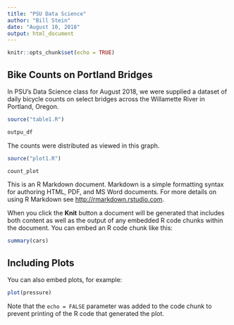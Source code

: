 ```yaml
---
title: "PSU Data Science"
author: "Bill Stein"
date: "August 10, 2018"
output: html_document
---
```


```r
knitr::opts_chunk$set(echo = TRUE)
```

## Bike Counts on Portland Bridges

In PSU's Data Science class for August 2018, we were supplied a dataset of daily bicycle counts on select bridges across the Willamette River in Portland, Oregon. 

```r
source("table1.R")

outpu_df
```

The counts were distributed as viewed in this graph.

```r
source("plot1.R")

count_plot
```

This is an R Markdown document. Markdown is a simple formatting syntax for authoring HTML, PDF, and MS Word documents. For more details on using R Markdown see <http://rmarkdown.rstudio.com>.

When you click the **Knit** button a document will be generated that includes both content as well as the output of any embedded R code chunks within the document. You can embed an R code chunk like this:

```r
summary(cars)
```

## Including Plots

You can also embed plots, for example:

```r
plot(pressure)
```

Note that the `echo = FALSE` parameter was added to the code chunk to prevent printing of the R code that generated the plot.
